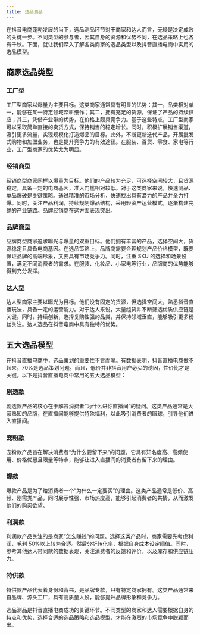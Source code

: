 ```yaml
---
title: 选品测品
---
```


在抖音电商蓬勃发展的当下，选品测品环节对于商家和达人而言，无疑是决定成败的关键一步。不同类型的参与者，因其自身的资源和优势不同，在选品策略上也各有千秋。下面，就让我们深入了解各类商家的选品类型以及抖音直播电商中实用的选品模型。

## 商家选品类型

### 工厂型

工厂型商家以爆量为主要目标。这类商家通常具有明显的优势：其一，品类相对单一，能够在某一特定领域深耕细作；其二，拥有充足的货源，保证了产品的持续供应；其三，凭借产业带的优势，在价格上颇具竞争力。基于这些特点，工厂型商家可以采取简单直接的卖货方式，保持销售的稳定增长。同时，积极扩展销售渠道，吸引更多流量，实现规模化打造爆品的目标。此外，不断更新迭代产品，开展批发式购物和加盟业务，也是提升竞争力的有效途径。在服装、百货、零食、家电等行业，工厂型商家的优势尤为明显。

### 经销商型

经销商型商家同样以爆量为目标。他们的产品较为充足，可选择空间较大，且货源稳定，具备一定的电商基因，准入门槛相对较低。对于这类商家来说，快速测品、单品爆破是关键策略。通过精准的市场分析，快速找出具有潜力的产品并全力打爆。同时，关注产品利润，持续规划爆品结构，采用轻资产运营模式，逐渐构建完整的产业链路。品牌经销商在这方面表现突出。

### 品牌商型

品牌商型商家追求曝光与爆量的双重目标。他们拥有丰富的产品，选择空间大，货源稳定且具备电商基因。在选品策略上，品牌商需要合理规划产品价格模型，既要保证品牌的高端形象，又要具有市场竞争力。同时，注重 SKU 的选择和场景设置，满足不同消费者的需求。在服装、化妆品、小家电等行业，品牌商的优势能够得到充分发挥。

### 达人型

达人型商家主要以曝光为目标。他们没有固定的货源，但选择空间大，熟悉抖音直播玩法，具备一定的运营能力。对于达人来说，大量组货并不断筛选优质供应链是关键。同时，持续创新，选择复购性强的品类，并保持领域垂直，能够吸引更多粉丝关注。达人选品在抖音电商中具有独特的优势。

## 五大选品模型

在抖音直播电商中，选品策划的重要性不言而喻。有数据表明，抖音直播电商做不起来，70%是选品策划问题。而且，低价并非抖音用户必买的诱因，性价比才是关键。以下是抖音直播电商中常用的五大选品模型：

### 剧透款

剧透款产品的核心在于解答消费者“为什么进你直播间”的疑问。这类产品通常是大家熟知的品牌，在直播间能够提供特殊福利，以此吸引消费者的眼球，引导他们进入直播间。

### 宠粉款

宠粉款产品旨在解决消费者“为什么要留下来”的问题。它具有知名度高、高频使用、价格优惠且限量等特点，能够让进入直播间的消费者有留下来的理由。

### 爆款

爆款产品是为了给消费者一个“为什么一定要买”的理由。这类产品通常是低价、高频、刚需类产品，同时展示性强、市场热度高，能够引起消费者的共情，从而激发他们的购买欲望。

### 利润款

利润款产品关注的是商家“怎么赚钱”的问题。选择这类产品时，商家需要先考虑利润，毛利 50%以上较为合适。然后分析转化率，根据自身成本设定阈值。同时，参考其他达人带同款的数据表现，关注消费者的反馈和评价，以及库存和供应链压力。

### 特供款

特供款产品代表着身份和背书，是品牌专款，只有特定商家拥有。这类产品通常来自品牌、源头工厂，具有高质量人设，能够提升品牌形象和竞争力。

选品测品是抖音直播电商成功的关键环节。不同类型的商家和达人需要根据自身的特点和优势，选择合适的选品策略和选品模型，才能在激烈的市场竞争中脱颖而出。
